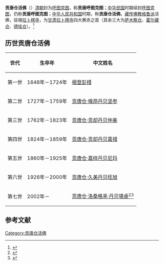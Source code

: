 '''贡唐仓活佛'''（{{bo|z=གུང་ཐང་ཚང་རིན་པོ་ཆེ་|w=gung thang tshang rin po che}}）[[清朝|清朝]]封为[[呼图克图|呼图克图]]，称'''贡唐呼图克图'''；[[中华民国|中华民国]]时期续封[[呼图克图|呼图克图]]，仍称'''贡唐呼图克图'''；[[中华人民共和国|中华人民共和国]]时期，称'''贡唐仓活佛'''。[[藏传佛教|藏传佛教]][[格鲁派|格鲁派]]活佛，驻锡[[拉卜楞寺|拉卜楞寺]]，为[[甘肃|甘肃]][[拉卜楞寺|拉卜楞寺]]四大赛赤之首（其余三大为[[萨木察仓活佛|萨木察仓]]、[[霍尔藏仓活佛|霍尔藏仓]]、[[德哇仓活佛|德哇仓]]）。<ref>{{cite web|url=http://zt.tibet.cn/t/2005focus2/index051201.asp|title=第六世贡唐仓大师转世灵童认定|publisher=中国西藏网|date=2005-12-01|deadurl=yes|archiveurl=https://web.archive.org/web/20110831235413/http://zt.tibet.cn/t/2005focus2/index051201.asp|archivedate=2011-08-31|access-date=2010-11-16}}</ref>

== 历世贡唐仓活佛 ==
{| class="wikitable" 
|- 
! 世代
! 生卒年
! 中文姓名
|-
| 第一世
| 1648年－1724年
| [[根登彭措|根登彭措]]
|-
| 第二世
| 1727年－1759年
| [[贡唐仓·俄昂丹贝坚参|贡唐仓·俄昂丹贝坚参]] 
|-
| 第三世
| 1762年－1823年
| [[贡唐仓·贡却丹贝仲美|贡唐仓·贡却丹贝仲美]] 
|-
| 第四世
| 1824年－1859年
| [[贡唐仓·贡却丹贝嘉措|贡唐仓·贡却丹贝嘉措]]
|-
| 第五世
| 1860年－1925年
| [[贡唐仓·嘉样丹贝尼玛|贡唐仓·嘉样丹贝尼玛]]
|-
| 第六世
| 1926年－2000年
| [[贡唐仓·久美丹贝旺旭|贡唐仓·久美丹贝旺旭]]
|-
| 第七世
| 2002年－
| [[贡唐仓·洛桑格来·丹贝堪虔|贡唐仓·洛桑格来·丹贝堪虔]]<ref>{{cite web|url=http://news.xinhuanet.com/photo/2005-08/10/content_3336277.htm|title=嘉木样活佛主持认定第六世贡唐仓活佛转世灵童|publisher=新华网|deadurl=yes|archiveurl=https://web.archive.org/web/20071222073911/http://news.xinhuanet.com/photo/2005-08/10/content_3336277.htm|archivedate=2007-12-22|access-date=2010-11-16}}</ref><ref>{{cite web|url=http://news.xinhuanet.com/politics/2006-11/15/content_5335205.htm|title=七世贡唐仓·洛桑格来·丹贝堪虔活佛坐床活动结束|publisher=新华网}}{{dead link|date=2018年4月 |bot=InternetArchiveBot |fix-attempted=yes }}</ref>
|}

== 参考文献 ==
{{reflist}}

{{藏传佛教活佛}}

[[Category:贡唐仓活佛|Category:贡唐仓活佛]]